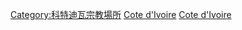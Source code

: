 [[Category:科特迪瓦宗教場所|Category:科特迪瓦宗教場所]]
[[Category:非洲教堂|Cote d'Ivoire]]
[[Category:各国教堂|Cote d'Ivoire]]